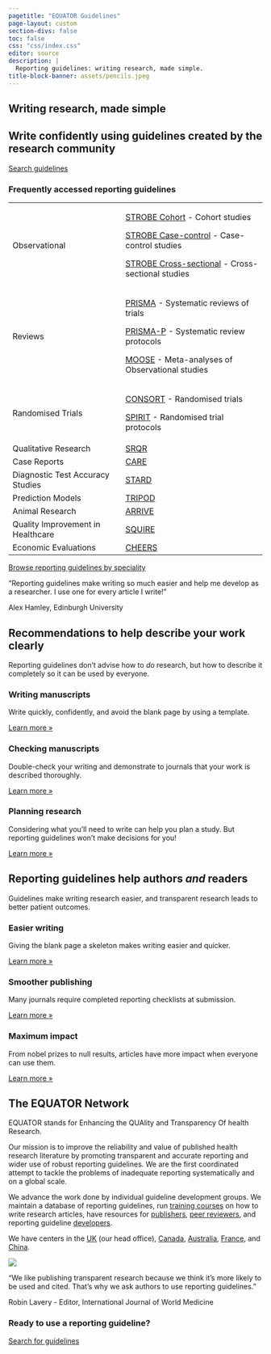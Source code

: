 ```yaml
---
pagetitle: "EQUATOR Guidelines"
page-layout: custom
section-divs: false
toc: false
css: "css/index.css"
editor: source
description: | 
  Reporting guidelines: writing research, made simple.
title-block-banner: assets/pencils.jpeg
---
```


::: {.quarto-title-block}
::: {.quarto-title-banner .hero-banner}
::: {.content-block}

# Writing research, made simple

## Write confidently using guidelines created by the research community

<!-- #ASK: Pastel comments ended up with: Write complete articles with confidence using reporting guidelines created by the research community. I don't love this. Articles is repeated unecessarily. Don't love word complete. Why would ever write half an article? -->

::: {.hero-buttons}
[Search guidelines](){.btn-action-primary .btn-action .btn .btn-success .btn-lg role="button" .search-shortcut}
::: 

### Frequently accessed reporting guidelines

+-----------------------------------------------------------------------+----------------------------------------------------------------------------------------+
|Observational                                                          |[STROBE Cohort](guidelines/strobe-cohort) - Cohort studies                              |
|                                                                       |                                                                                        |
|                                                                       |[STROBE Case-control](guidelines/strobe-case-control) - Case-control studies            |
|                                                                       |                                                                                        |
|                                                                       |[STROBE Cross-sectional](guidelines/strobe-cross-sectional) - Cross-sectional studies   |
+-----------------------------------------------------------------------+----------------------------------------------------------------------------------------+
|Reviews                                                                |[PRISMA](guidelines/prisma) - Systematic reviews of trials                              |
|                                                                       |                                                                                        |
|                                                                       |[PRISMA-P](guidelines/prisma-p) - Systematic review protocols                           |
|                                                                       |                                                                                        |
|                                                                       |[MOOSE](guidelines/moose) - Meta-analyses of Observational studies                      |
+-----------------------------------------------------------------------+----------------------------------------------------------------------------------------+
|Randomised Trials                                                      |[CONSORT](guidelines/consort) - Randomised trials                                       |
|                                                                       |                                                                                        |
|                                                                       |[SPIRIT](guidelines/spirit) - Randomised trial protocols                                |
+-----------------------------------------------------------------------+----------------------------------------------------------------------------------------+
|Qualitative Research                                                   |[SRQR](guidelines/srqr)                                                                 |
+-----------------------------------------------------------------------+----------------------------------------------------------------------------------------+
|Case Reports                                                           |[CARE](guidelines/care)                                                                 |
+-----------------------------------------------------------------------+----------------------------------------------------------------------------------------+
|Diagnostic Test Accuracy Studies                                       |[STARD](guideline/stard)                                                                |
+-----------------------------------------------------------------------+----------------------------------------------------------------------------------------+
|Prediction Models                                                      |[TRIPOD](guideline/tripod)                                                              |
+-----------------------------------------------------------------------+----------------------------------------------------------------------------------------+
|Animal Research                                                        |[ARRIVE](guideline/arrive)                                                              |
+-----------------------------------------------------------------------+----------------------------------------------------------------------------------------+
|Quality Improvement in Healthcare                                      |[SQUIRE](guideline/squire)                                                              |
+-----------------------------------------------------------------------+----------------------------------------------------------------------------------------+
|Economic Evaluations                                                   |[CHEERS](guidelines/cheers)                                                             |
+-----------------------------------------------------------------------+----------------------------------------------------------------------------------------+

[Browse reporting guidelines by speciality](https://www.equator-network.org/library/browse-reporting-guidelines-by-specialty/)


:::{.quote .lead}
"Reporting guidelines make writing so much easier and help me develop as a researcher. I use one for every article I write!"

[Alex Hamley, Edinburgh University]{.attribution .small}
:::

::: 
::: 
:::
<!--/title-block-->

::: {.content-block}

## Recommendations to help describe your work clearly

:::{.lead}
Reporting guidelines don't advise how to _do_ research, but how to describe it completely so it can be used by everyone.
::: 
<!--end lead-->
::: {.features}

::: {.feature}
### Writing manuscripts
Write quickly, confidently, and avoid the blank page by using a template.

::: {.learn-more}
[Learn more »]()
:::
:::

::: {.feature}
### Checking manuscripts
Double-check your writing and demonstrate to journals that your work is described thoroughly.

::: {.learn-more}
[Learn more »]()
:::
:::

::: {.feature}
### Planning research
Considering what you'll need to write can help you plan a study. But reporting guidelines won't make decisions for you!
<!--#ASK seems strange to include this when I've just said they dont tell you what to do!-->

::: {.learn-more}
[Learn more »]()
:::
:::


:::
:::
<!--/content-block-->

::: {.alt-background}
::: {.content-block}

## Reporting guidelines help authors _and_ readers

:::{.lead}
Guidelines make writing research easier, and transparent research leads to better patient outcomes. 
<!-- #ASK: It is not just about patient outcomes. Should we also mention more usable research results? -->
:::

::: {.features}

::: {.feature}
### Easier writing
Giving the blank page a skeleton makes writing easier and quicker. 

::: {.learn-more}
[Learn more »]()
:::
:::

::: {.feature}
### Smoother publishing
Many journals require completed reporting checklists at submission.

::: {.learn-more}
[Learn more »]()
:::
:::

::: {.feature}
### Maximum impact
From nobel prizes to null results, articles have more impact when everyone can use them.

::: {.learn-more}
[Learn more »]()
:::
:::

::: 
<!--/features -->

:::
<!-- /content-block -->
:::
<!-- /alt-background -->

::: {.about-equator}
::: {.content-block}

## The EQUATOR Network

::: {.grid}

::: {.g-col-md-8 .g-col-12}
EQUATOR stands for Enhancing the QUAlity and Transparency Of health Research. 

Our mission is to improve the reliability and value of published health research literature by promoting transparent and accurate reporting and wider use of robust reporting guidelines. We are the first coordinated attempt to tackle the problems of inadequate reporting systematically and on a global scale.

We advance the work done by individual guideline development groups. We maintain a database of reporting guidelines, run [training courses](https://www.equator-network.org/category/events/upcoming-events/) on how to write research articles, have resources for [publishers](https://www.equator-network.org/toolkits/using-guidelines-in-journals/), [peer reviewers](https://www.equator-network.org/toolkits/peer-reviewing-research/), and reporting guideline [developers](https://www.equator-network.org/toolkits/developing-a-reporting-guideline/).  

We have centers in the [UK](https://www.equator-network.org/about-us/uk-equator-centre/) (our head office), [Canada](https://www.equator-network.org/about-us/canadian-equator-centre/), [Australia](https://www.equator-network.org/about-us/australasian-equator-centre/), [France](https://www.equator-network.org/about-us/french-equator-centre/), and [China](http://www.equator-chinese.org/pages/en/index/index.html). 
:::

::: {.g-col-md-4 .g-col-12}

![](assets/EQUATOR-first-international-working-meeting-Oxford-May-2006)
<!-- Replace with something modern that will make people think EQUATOR is current-->
:::

:::
<!-- /grid -->

:::{.quote .lead}
"We like publishing transparent research because we think it's more likely to be used and cited. That's why we ask authors to use reporting guidelines."

[Robin Lavery - Editor, International Journal of World Medicine]{.attribution .small}
:::
<!-- /quote -->
:::
:::

::: {.alt-background}
::: {.get-started}
::: {.content-block}

### Ready to use a reporting guideline?

[Search for guidelines](){.btn-action-primary  .btn-action .btn .btn-success .btn-lg role="button" .search-shortcut}

:::
:::
:::